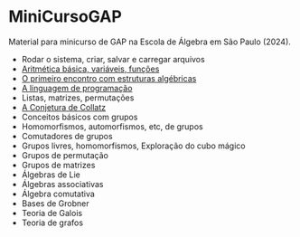 # MiniCursoGAP

Material para minicurso de GAP na Escola de Álgebra em São Paulo (2024).

- Rodar o sistema, criar, salvar e carregar arquivos
- [Aritmética básica, variáveis, funções](arith.qmd)
- [O primeiro encontro com estruturas algébricas](estrut.qmd)
- [A linguagem de programação](ling.qmd)
- Listas, matrizes, permutações
- [A Conjetura de Collatz](collatz.qmd)
- Conceitos básicos com grupos
- Homomorfismos, automorfismos, etc, de grupos
- Comutadores de grupos
- Grupos livres, homomorfismos, Exploração do cubo mágico
- Grupos de permutação
- Grupos de matrizes
- Álgebras de Lie
- Álgebras associativas
- Álgebra comutativa
- Bases de Grobner
- Teoria de Galois
- Teoria de grafos
  
